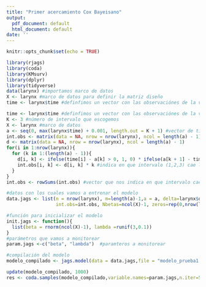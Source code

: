 ```yaml
---
title: "Primer acercamiento Cox Bayeisano"
output:
  pdf_document: default
  html_document: default
date: ''
---
```


```r
knitr::opts_chunk$set(echo = TRUE)
```

```r
library(rjags)
library(coda)
library(KMsurv)
library(dplyr)
library(tidyverse)
data(larynx) #importamos marco de datos
X <- larynx #marco de datos para definir la matriz diseño 
time <- larynx$time #definfimos un vector con las observaciónes de la variable "time"
```

```r
time <- larynx$time #definfimos un vector con las observaciónes de la variable "time"
K <- 3 #número de intervalo que escogemos 
X <- larynx #marco de datos 
a <- seq(0, max(larynx$time) + 0.001, length.out = K + 1) #vector de tiempos de censura 
int.obs <- matrix(data = NA, nrow = nrow(larynx), ncol = length(a) - 1)
d <- matrix(data = NA, nrow = nrow(larynx), ncol = length(a) - 1) 
for(i in 1:nrow(larynx)){
  for (k in 1:(length(a) - 1)){
    d[i, k] <- ifelse(time[i] - a[k] > 0, 1, 0) * ifelse(a[k + 1] - time[i] > 0, 1, 0)#indicadora del intervalo
    int.obs[i, k] <- d[i, k] * k #indica en que intervalo (1,2,3) cae la observación. 
  }
}
int.obs <- rowSums(int.obs) #vector que nos indica en que intervalo cae cada observación
```

```r
#datos con los cuales vamos a entrenar el modelo 
data.jags <- list(n = nrow(larynx), m=length(a)-1,a = a, delta=larynx$delta, time=larynx$time, X=X[,-1], 
                  int.obs=int.obs, Nbetas=ncol(X)-1, zeros=rep(0,nrow(larynx)))

#función para inicializar el modelo 
init.jags <- function(){
  list(beta = rnorm(ncol(X)-1), lambda =runif(3,0.1))
}
#parámetros que vamos a monitorear   
param.jags <-c("beta", "lambda")  #paramteros a monitorear
```


```r
#compilación del modelo 
modelo_compilado <- jags.model(data = data.jags,file = "modelo_prueba1.txt", inits = init.jags, n.chains = 3)
```
```r
update(modelo_compilado, 1000)
res <- coda.samples(modelo_compilado,variable.names=param.jags,n.iter=50000, n.thin=10)
```

